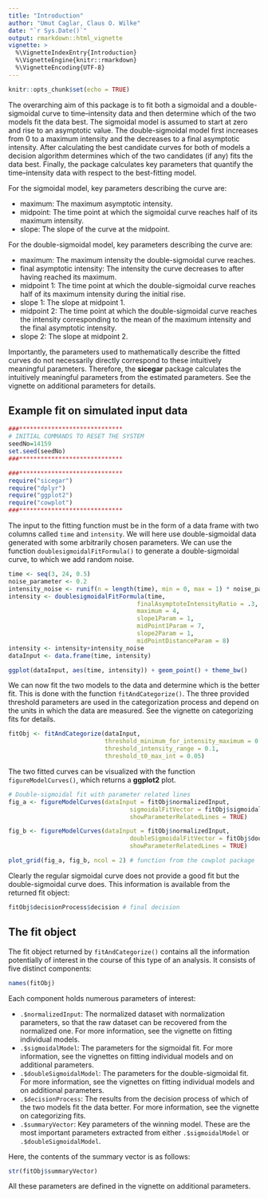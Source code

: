 ```yaml
---
title: "Introduction"
author: "Umut Caglar, Claus O. Wilke"
date: "`r Sys.Date()`"
output: rmarkdown::html_vignette
vignette: >
  %\VignetteIndexEntry{Introduction}
  %\VignetteEngine{knitr::rmarkdown}
  %\VignetteEncoding{UTF-8}
---
```

  
```r
knitr::opts_chunk$set(echo = TRUE)
```

The overarching aim of this package is to fit both a sigmoidal and a double-sigmoidal curve to time--intensity data and then determine which of the two models fit the data best. The sigmoidal model is assumed to start at zero and rise to an asymptotic value. The double-sigmoidal model first increases from 0 to a maximum intensity and the decreases to a final asymptotic intensity. After calculating the best candidate curves for both of models a decision algorithm determines which of the two candidates (if any) fits the data best. Finally, the package calculates key parameters that quantify the time--intensity data with respect to the best-fitting model. 

For the sigmoidal model, key parameters describing the curve are: 

* maximum: The maximum asymptotic intensity.
* midpoint: The time point at which the sigmoidal curve reaches half of its maximum intensity.
* slope: The slope of the curve at the midpoint.

For the double-sigmoidal model, key parameters describing the curve are:

* maximum: The maximum intensity the double-sigmoidal curve reaches.
* final asymptotic intensity: The intensity the curve decreases to after having reached its maximum.
* midpoint 1: The time point at which the double-sigmoidal curve reaches half of its maximum intensity during the initial rise.
* slope 1: The slope at midpoint 1.
* midpoint 2: The time point at which the double-sigmoidal curve reaches the intensity corresponding to the mean of the maximum intensity and the final asymptotic intensity.
* slope 2: The slope at midpoint 2.

Importantly, the parameters used to mathematically describe the fitted curves do not necessarily directly correspond to these intuitively meaningful parameters. Therefore, the **sicegar** package calculates the intuitively meaningful parameters from the estimated parameters. See the vignette on additional parameters for details.


##  Example fit on simulated input data
```r

###*****************************
# INITIAL COMMANDS TO RESET THE SYSTEM
seedNo=14159
set.seed(seedNo)
###*****************************

###*****************************
require("sicegar")
require("dplyr")
require("ggplot2")
require("cowplot")
###*****************************
```


The input to the fitting function must be in the form of a data frame with two columns called `time` and `intensity`. We will here use double-sigmoidal data generated with some arbitrarily chosen parameters. We can use the function `doublesigmoidalFitFormula()` to generate a double-sigmoidal curve, to which we add random noise. 

```r
time <- seq(3, 24, 0.5)
noise_parameter <- 0.2
intensity_noise <- runif(n = length(time), min = 0, max = 1) * noise_parameter
intensity <- doublesigmoidalFitFormula(time,
                                    finalAsymptoteIntensityRatio = .3,
                                    maximum = 4,
                                    slope1Param = 1,
                                    midPoint1Param = 7,
                                    slope2Param = 1,
                                    midPointDistanceParam = 8)
intensity <- intensity+intensity_noise
dataInput <- data.frame(time, intensity)

ggplot(dataInput, aes(time, intensity)) + geom_point() + theme_bw()
```

We can now fit the two models to the data and determine which is the better fit. This is done with the function `fitAndCategorize()`. The three provided threshold parameters are used in the categorization process and depend on the units in which the data are measured. See the vignette on categorizing fits for details.

```r
fitObj <- fitAndCategorize(dataInput,
                           threshold_minimum_for_intensity_maximum = 0.3,
                           threshold_intensity_range = 0.1,
                           threshold_t0_max_int = 0.05)
```
The two fitted curves can be visualized with the function `figureModelCurves()`, which returns a **ggplot2** plot.

```r
# Double-sigmoidal fit with parameter related lines
fig_a <- figureModelCurves(dataInput = fitObj$normalizedInput,
                                  sigmoidalFitVector = fitObj$sigmoidalModel,
                                  showParameterRelatedLines = TRUE)

fig_b <- figureModelCurves(dataInput = fitObj$normalizedInput,
                                  doubleSigmoidalFitVector = fitObj$doubleSigmoidalModel,
                                  showParameterRelatedLines = TRUE)

plot_grid(fig_a, fig_b, ncol = 2) # function from the cowplot package
```

Clearly the regular sigmoidal curve does not provide a good fit but the double-sigmoidal curve does. This information is available from the returned fit object:
```r
fitObj$decisionProcess$decision # final decision
```

## The fit object

The fit object returned by `fitAndCategorize()` contains all the information potentially of interest in the course of this type of an analysis. It consists of five distinct components:

```r
names(fitObj)
```

Each component holds numerous parameters of interest:

* `.$normalizedInput`: The normalized dataset with normalization parameters, so that the raw dataset can be recovered from the normalized one. For more information, see the vignette on fitting individual models.
* `.$sigmoidalModel`: The parameters for the sigmoidal fit. For more information, see the vignettes on fitting individual models and on additional parameters.
* `.$doubleSigmoidalModel`: The parameters for the double-sigmoidal fit. For more information, see the vignettes on fitting individual models and on additional parameters.
* `.$decisionProcess`: The results from the decision process of which of the two models fit the data better. For more information, see the vignette on categorizing fits.
* `.$summaryVector`: Key parameters of the winning model. These are the most important parameters extracted from either `.$sigmoidalModel` or `.$doubleSigmoidalModel`.

Here, the contents of the summary vector is as follows:
```r
str(fitObj$summaryVector)
```
All these parameters are defined in the vignette on additional parameters.
